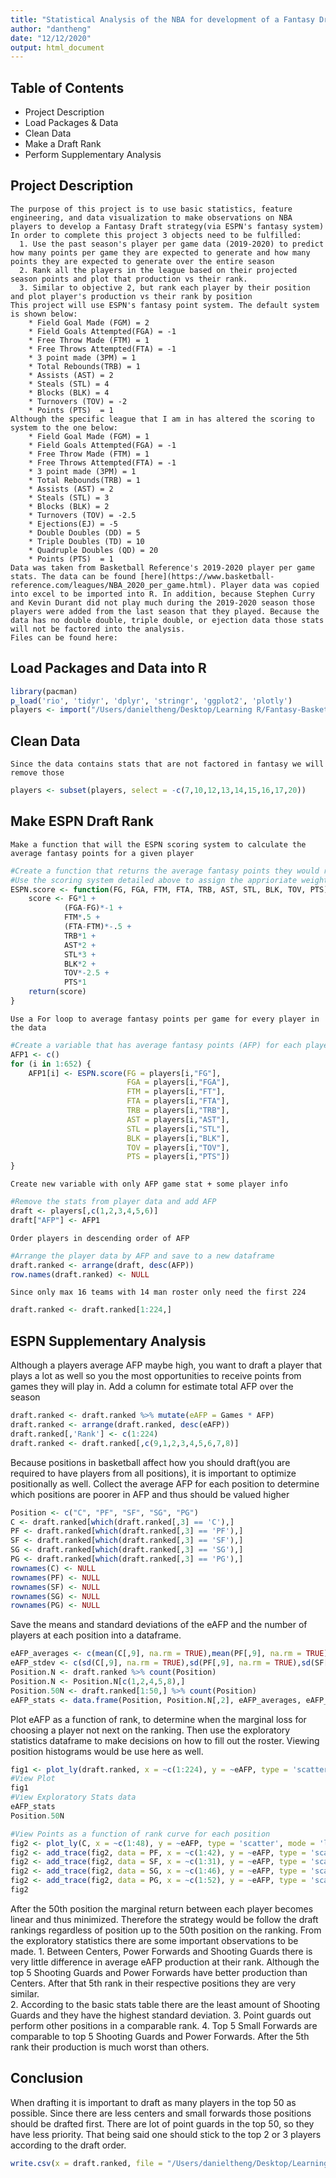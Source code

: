 ```yaml
---
title: "Statistical Analysis of the NBA for development of a Fantasy Draft Strategy(ESPN)"
author: "dantheng"
date: "12/12/2020"
output: html_document
---
```

## Table of Contents
  * Project Description
  * Load Packages & Data
  * Clean Data
  * Make a Draft Rank
  * Perform Supplementary Analysis
  
## Project Description
    The purpose of this project is to use basic statistics, feature engineering, and data visualization to make observations on NBA players to develop a Fantasy Draft strategy(via ESPN's fantasy system)
    In order to complete this project 3 objects need to be fulfilled:
      1. Use the past season's player per game data (2019-2020) to predict how many points per game they are expected to generate and how many points they are expected to generate over the entire season
      2. Rank all the players in the league based on their projected season points and plot that production vs their rank. 
      3. Similar to objective 2, but rank each player by their position and plot player's production vs their rank by position
    This project will use ESPN's fantasy point system. The default system is shown below:
        * Field Goal Made (FGM) = 2
        * Field Goals Attempted(FGA) = -1
        * Free Throw Made (FTM) = 1
        * Free Throws Attempted(FTA) = -1
        * 3 point made (3PM) = 1
        * Total Rebounds(TRB) = 1
        * Assists (AST) = 2
        * Steals (STL) = 4
        * Blocks (BLK) = 4
        * Turnovers (TOV) = -2
        * Points (PTS)  = 1
    Although the specific league that I am in has altered the scoring to system to the one below: 
        * Field Goal Made (FGM) = 1
        * Field Goals Attempted(FGA) = -1
        * Free Throw Made (FTM) = 1
        * Free Throws Attempted(FTA) = -1
        * 3 point made (3PM) = 1
        * Total Rebounds(TRB) = 1
        * Assists (AST) = 2
        * Steals (STL) = 3
        * Blocks (BLK) = 2
        * Turnovers (TOV) = -2.5
        * Ejections(EJ) = -5
        * Double Doubles (DD) = 5
        * Triple Doubles (TD) = 10
        * Quadruple Doubles (QD) = 20
        * Points (PTS)  = 1
    Data was taken from Basketball Reference's 2019-2020 player per game stats. The data can be found [here](https://www.basketball-reference.com/leagues/NBA_2020_per_game.html). Player data was copied into excel to be imported into R. In addition, because Stephen Curry and Kevin Durant did not play much during the 2019-2020 season those players were added from the last season that they played. Because the data has no double double, triple double, or ejection data those stats will not be factored into the analysis. 
    Files can be found here: 
    
    
## Load Packages and Data into R
```r
library(pacman)
p_load('rio', 'tidyr', 'dplyr', 'stringr', 'ggplot2', 'plotly')
players <- import("/Users/danieltheng/Desktop/Learning R/Fantasy-Basketball-Analysis/2019-2020 Player Per Game Data.xlsx")
```

## Clean Data
    Since the data contains stats that are not factored in fantasy we will remove those 
```r
players <- subset(players, select = -c(7,10,12,13,14,15,16,17,20))
```

## Make ESPN Draft Rank  
    Make a function that will the ESPN scoring system to calculate the average fantasy points for a given player 
```r
#Create a function that returns the average fantasy points they would return per a game. 
#Use the scoring system detailed above to assign the apprioriate weights to the stats
ESPN.score <- function(FG, FGA, FTM, FTA, TRB, AST, STL, BLK, TOV, PTS){
    score <- FG*1 + 
            (FGA-FG)*-1 + 
            FTM*.5 + 
            (FTA-FTM)*-.5 + 
            TRB*1 + 
            AST*2 + 
            STL*3 + 
            BLK*2 + 
            TOV*-2.5 + 
            PTS*1
    return(score)
}
```
    Use a For loop to average fantasy points per game for every player in the data 
```r
#Create a variable that has average fantasy points (AFP) for each player
AFP1 <- c()
for (i in 1:652) {
    AFP1[i] <- ESPN.score(FG = players[i,"FG"], 
                          FGA = players[i,"FGA"], 
                          FTM = players[i,"FT"], 
                          FTA = players[i,"FTA"], 
                          TRB = players[i,"TRB"], 
                          AST = players[i,"AST"], 
                          STL = players[i,"STL"], 
                          BLK = players[i,"BLK"], 
                          TOV = players[i,"TOV"], 
                          PTS = players[i,"PTS"])
}
```
    Create new variable with only AFP game stat + some player info
```r
#Remove the stats from player data and add AFP
draft <- players[,c(1,2,3,4,5,6)]
draft["AFP"] <- AFP1
```
    Order players in descending order of AFP
```r
#Arrange the player data by AFP and save to a new dataframe
draft.ranked <- arrange(draft, desc(AFP))
row.names(draft.ranked) <- NULL
```
    Since only max 16 teams with 14 man roster only need the first 224
```r
draft.ranked <- draft.ranked[1:224,]
```
## ESPN Supplementary Analysis 
  Although a players average AFP maybe high, you want to draft a player that plays a lot as well so you the most opportunities to receive points from games they will play in. 
  Add a column for estimate total AFP over the season
```r
draft.ranked <- draft.ranked %>% mutate(eAFP = Games * AFP)
draft.ranked <- arrange(draft.ranked, desc(eAFP))
draft.ranked[,'Rank'] <- c(1:224)
draft.ranked <- draft.ranked[,c(9,1,2,3,4,5,6,7,8)]
```
  Because positions in basketball affect how you should draft(you are required to have players from all positions), it is important to optimize positionally as well.
  Collect the average AFP for each position to determine which positions are poorer in AFP and thus should be valued higher
```r
Position <- c("C", "PF", "SF", "SG", "PG")
C <- draft.ranked[which(draft.ranked[,3] == 'C'),]
PF <- draft.ranked[which(draft.ranked[,3] == 'PF'),]
SF <- draft.ranked[which(draft.ranked[,3] == 'SF'),]
SG <- draft.ranked[which(draft.ranked[,3] == 'SG'),]
PG <- draft.ranked[which(draft.ranked[,3] == 'PG'),]
rownames(C) <- NULL
rownames(PF) <- NULL
rownames(SF) <- NULL
rownames(SG) <- NULL
rownames(PG) <- NULL
```
  Save the means and  standard deviations of the eAFP and the number of players at each position into a dataframe.  
```r
eAFP_averages <- c(mean(C[,9], na.rm = TRUE),mean(PF[,9], na.rm = TRUE),mean(SF[,9], na.rm = TRUE),mean(SG[,9], na.rm = TRUE),mean(PG[,9], na.rm = TRUE))
eAFP_stdev <- c(sd(C[,9], na.rm = TRUE),sd(PF[,9], na.rm = TRUE),sd(SF[,9], na.rm = TRUE),sd(SG[,9], na.rm = TRUE),sd(PG[,9], na.rm = TRUE))
Position.N <- draft.ranked %>% count(Position)
Position.N <- Position.N[c(1,2,4,5,8),]
Position.50N <- draft.ranked[1:50,] %>% count(Position)
eAFP_stats <- data.frame(Position, Position.N[,2], eAFP_averages, eAFP_stdev)
```
  Plot eAFP as a function of rank, to determine when the marginal loss for choosing a player not next on the ranking. Then use the exploratory statistics dataframe to make decisions on how to fill out the roster. Viewing position histograms would be use here as well.  
```r
fig1 <- plot_ly(draft.ranked, x = ~c(1:224), y = ~eAFP, type = 'scatter', mode = 'lines')
#View Plot
fig1 
#View Exploratory Stats data
eAFP_stats
Position.50N
```
```r
#View Points as a function of rank curve for each position 
fig2 <- plot_ly(C, x = ~c(1:48), y = ~eAFP, type = 'scatter', mode = 'lines', name = 'Center')
fig2 <- add_trace(fig2, data = PF, x = ~c(1:42), y = ~eAFP, type = 'scatter', mode = 'lines', name = 'Power Forward')
fig2 <- add_trace(fig2, data = SF, x = ~c(1:31), y = ~eAFP, type = 'scatter', mode = 'lines', name = 'Small Foward')
fig2 <- add_trace(fig2, data = SG, x = ~c(1:46), y = ~eAFP, type = 'scatter', mode = 'lines', name = 'Shooting Guard')
fig2 <- add_trace(fig2, data = PG, x = ~c(1:52), y = ~eAFP, type = 'scatter', mode = 'lines', name = 'Point Guard')
fig2
```
  After the 50th position the marginal return between each player becomes linear and thus minimized. Therefore the strategy would be follow the draft rankings regardless of position up to the 50th position on the ranking. From the exploratory statistics there are some important observations to be made. 
  1. Between Centers, Power Forwards and Shooting Guards there is very little difference in average eAFP production at their rank. Although the top 5 Shooting Guards and Power Forwards have better production than Centers. After that 5th rank in their respective positions they are very similar.   
  2. According to the basic stats table there are the least amount of Shooting Guards and they have the highest standard deviation. 
  3. Point guards out perform other positions in a comparable rank. 
  4. Top 5 Small Forwards are comparable to top 5 Shooting Guards and Power Forwards. After the 5th rank their production is much worst than others. 
  
## Conclusion
  When drafting it is important to draft as many players in the top 50 as possible. Since there are less centers and small forwards those positions should be drafted first. There are lot of point guards in the top 50, so they have less priority. That being said one should stick to the top 2 or 3 players according to the draft order.  
```r
write.csv(x = draft.ranked, file = "/Users/danieltheng/Desktop/Learning R/Fantasy-Basketball-Analysis/ESPN Draft Rank.csv")
```
